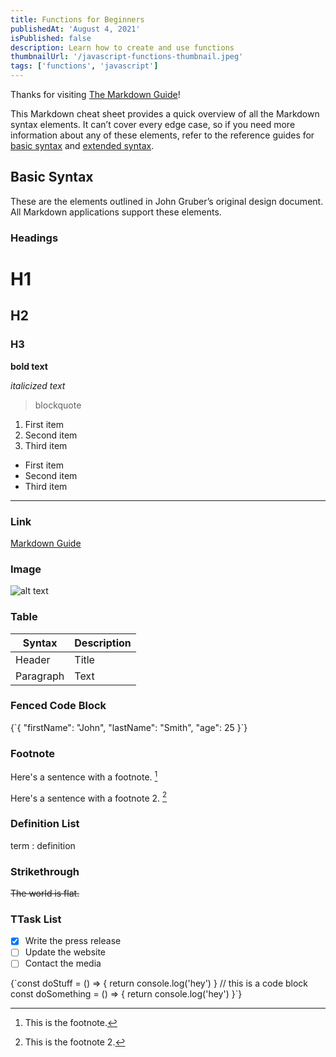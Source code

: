 ```yaml
---
title: Functions for Beginners
publishedAt: 'August 4, 2021'
isPublished: false
description: Learn how to create and use functions
thumbnailUrl: '/javascript-functions-thumbnail.jpeg'
tags: ['functions', 'javascript']
---
```


Thanks for visiting [The Markdown Guide](https://www.markdownguide.org)!

This Markdown cheat sheet provides a quick overview of all the Markdown syntax elements. It can’t cover every edge case, so if you need more information about any of these elements, refer to the reference guides for [basic syntax](https://www.markdownguide.org/basic-syntax) and [extended syntax](https://www.markdownguide.org/extended-syntax).

## Basic Syntax

These are the elements outlined in John Gruber’s original design document. All Markdown applications support these elements.

### Headings

# H1

## H2

### H3

**bold text**

_italicized text_

> blockquote

1. First item
2. Second item
3. Third item

-   First item
-   Second item
-   Third item

---

### Link

[Markdown Guide](https://www.markdownguide.org)

### Image

![alt text](https://www.markdownguide.org/assets/images/tux.png)

### Table

| Syntax    | Description |
| --------- | ----------- |
| Header    | Title       |
| Paragraph | Text        |

### Fenced Code Block

<SyntaxHighlighter language="json">
    {`{
  "firstName": "John",
  "lastName": "Smith",
  "age": 25
}`}
</SyntaxHighlighter>

### Footnote

Here's a sentence with a footnote. [^1]

[^1]: This is the footnote.

Here's a sentence with a footnote 2. [^2]

[^2]: This is the footnote 2.

### Definition List

term
: definition

### Strikethrough

~~The world is flat.~~

### TTask List

-   [x] Write the press release
-   [ ] Update the website
-   [ ] Contact the media

<SyntaxHighlighter language="javascript">
    {`const doStuff = () => {
  return console.log('hey')
}
// this is a code block const doSomething = () => { return console.log('hey') }`}
</SyntaxHighlighter>
